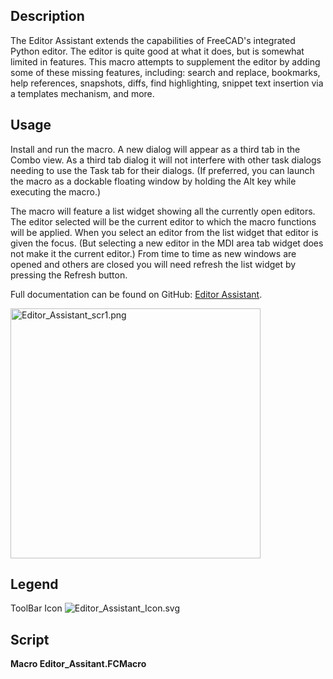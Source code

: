 <languages/>
<translate>

<!--T:1-->
{{Macro
|Name=Macro Editor Assistant
|Icon=Editor_Assistant_Icon.svg
|Description=Extend functionality of FreeCAD's integrated Python editor
|Author=TheMarkster
|Version=2.01
|Date=2024-10-10
|FCVersion=0.21 or later
|Download=[https://wiki.freecadweb.org/File:Editor_Assistant_Icon.svg ToolBar Icon]
|SeeAlso=
|Links=[https://github.com/mwganson/Editor_Assistant Documentation on Github]
}}

== Description == <!--T:2-->

<!--T:3-->
The Editor Assistant extends the capabilities of FreeCAD's integrated Python editor. The editor is quite good at what it does, but is somewhat limited in features. This macro attempts to supplement the editor by adding some of these missing features, including: search and replace, bookmarks, help references, snapshots, diffs, find highlighting, snippet text insertion via a templates mechanism, and more.

== Usage == <!--T:4-->

<!--T:5-->
Install and run the macro. A new dialog will appear as a third tab in the Combo view. As a third tab dialog it will not interfere with other task dialogs needing to use the Task tab for their dialogs. (If preferred, you can launch the macro as a dockable floating window by holding the Alt key while executing the macro.)

<!--T:6-->
The macro will feature a list widget showing all the currently open editors. The editor selected will be the current editor to which the macro functions will be applied. When you select an editor from the list widget that editor is given the focus. (But selecting a new editor in the MDI area tab widget does not make it the current editor.) From time to time as new windows are opened and others are closed you will need refresh the list widget by pressing the Refresh button.

<!--T:7-->
Full documentation can be found on GitHub: [https://github.com/mwganson/Editor_Assistant Editor Assistant].

</translate>
[[File:Editor_Assistant_scr1.png|400px]]
<translate>
<!--T:8-->
{{Caption|Macro Editor Assistant screenshot‎}}

== Legend == <!--T:9-->

</translate>
{{Codeextralink|https://gist.github.com/mwganson/20475dad57d9b659190f082d20e3bde6/raw/c18072eeac7ae39d1d4f18f816a5c5b2d25b0902/Editor_Assistant.FCMacro|Editor_Assistant.FCMacro}}
<translate>

<!--T:10-->
ToolBar Icon
</translate>
[[Image:Editor_Assistant_Icon.svg]]
<translate>

== Script == <!--T:11-->

</translate>
'''Macro Editor_Assitant.FCMacro'''

{{CodeDownload|https://gist.github.com/mwganson/20475dad57d9b659190f082d20e3bde6|Editor_Assitant.FCMacro}}